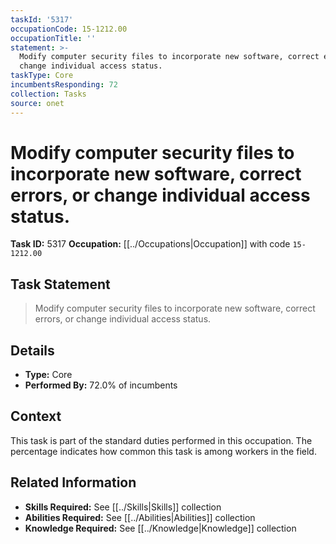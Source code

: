 ```yaml
---
taskId: '5317'
occupationCode: 15-1212.00
occupationTitle: ''
statement: >-
  Modify computer security files to incorporate new software, correct errors, or
  change individual access status.
taskType: Core
incumbentsResponding: 72
collection: Tasks
source: onet
---
```

# Modify computer security files to incorporate new software, correct errors, or change individual access status.

**Task ID:** 5317
**Occupation:** [[../Occupations|Occupation]] with code `15-1212.00`

## Task Statement

> Modify computer security files to incorporate new software, correct errors, or change individual access status.

## Details

- **Type:** Core
- **Performed By:** 72.0% of incumbents

## Context

This task is part of the standard duties performed in this occupation. The percentage indicates how common this task is among workers in the field.

## Related Information

- **Skills Required:** See [[../Skills|Skills]] collection
- **Abilities Required:** See [[../Abilities|Abilities]] collection
- **Knowledge Required:** See [[../Knowledge|Knowledge]] collection
